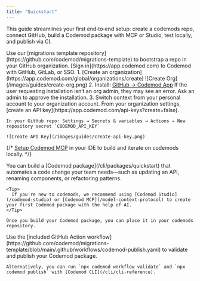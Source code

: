 ```yaml
---
title: "Quickstart"
---
```



<Frame>
  <MigrationsTemplateDemo />
</Frame>

This guide streamlines your first end‑to‑end setup: create a codemods repo, connect GitHub, build a Codemod package with MCP or Studio, test locally, and publish via CI.

<Steps>
  <Step title="Create your codemods repository">
    Use our [migrations template repository](https://github.com/codemod/migrations-template) to bootstrap a repo in your GitHub organization.
  </Step>

  <Step title="Sign in to Codemod">
    [Sign in](https://app.codemod.com) to Codemod with GitHub, GitLab, or SSO.
  </Step>

  <Step title="Create an organization and install the GitHub App">
    1. [Create an organization](https://app.codemod.com/global/organizations/create)
        ![Create Org](/images/guides/create-org.png)
    2. Install: <a href="https://github.com/apps/codemod">GitHub → Codemod App</a>
        <Warning>
            If the user requesting installation isn’t an org admin, they may see an error. Ask an admin to approve the installation.
        </Warning>
    3. Switch context from your personal account to your organization account.
  </Step>

  <Step title="Create an API key">
    From your organization settings, [create an API key](https://app.codemod.com/api-keys?create=false).

    In your GitHub repo: Settings → Secrets & variables → Actions → New repository secret `CODEMOD_API_KEY`

    ![Create API Key](/images/guides/create-api-key.png)
  </Step>

  {/* <Step title="Set up MCP (IDE workflows)">
    [Setup Codemod MCP](/cli/mcp#quick-setup) in your IDE to build and iterate on codemods locally.
  </Step> */}

  <Step title="Build a Codemod package">
    You can build a [Codemod package](/cli/packages/quickstart) that automates a code change your team needs—such as updating an API, renaming components, or refactoring patterns.
    
    <Tip>
      If you're new to codemods, we recommend using [Codemod Studio](/codemod-studio) or [Codemod MCP](/model-context-protocol) to create your first Codemod package with the help of AI.
    </Tip>
    
    Once you build your Codemod package, you can place it in your codemods repository.
  </Step>

  <Step title="Validate & Publish">
    Use the [included GitHub Action workflow](https://github.com/codemod/migrations-template/blob/main/.github/workflows/codemod-publish.yaml) to validate and publish your Codemod package. 
    
    Alternatively, you can run `npx codemod workflow validate` and `npx codemod publish` with [Codemod CLI](/cli/cli-reference).
  </Step>
</Steps>
